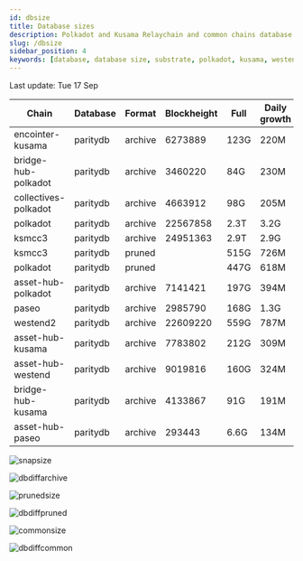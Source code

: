 ```yaml
---
id: dbsize
title: Database sizes
description: Polkadot and Kusama Relaychain and common chains database sizes
slug: /dbsize
sidebar_position: 4
keywords: [database, database size, substrate, polkadot, kusama, westend]
---
```



Last update: Tue 17 Sep

| Chain    | Database   | Format | Blockheight | Full         | Daily growth |
| ------------------------| ----------- | -------- | ------- | ---------- | ----- | 
| encointer-kusama | paritydb | archive | 6273889 | 123G | 220M |
| bridge-hub-polkadot | paritydb | archive | 3460220 | 84G | 230M |
| collectives-polkadot | paritydb | archive | 4663912 | 98G | 205M |
| polkadot | paritydb | archive | 22567858 | 2.3T | 3.2G |
| ksmcc3 | paritydb | archive | 24951363 | 2.9T | 2.9G |
| ksmcc3 | paritydb | pruned |  | 515G | 726M |
| polkadot | paritydb | pruned |  | 447G | 618M |
| asset-hub-polkadot | paritydb | archive | 7141421 | 197G | 394M |
| paseo | paritydb | archive | 2985790 | 168G | 1.3G |
| westend2 | paritydb | archive | 22609220 | 559G | 787M |
| asset-hub-kusama | paritydb | archive | 7783802 | 212G | 309M |
| asset-hub-westend | paritydb | archive | 9019816 | 160G | 324M |
| bridge-hub-kusama | paritydb | archive | 4133867 | 91G | 191M |
| asset-hub-paseo | paritydb | archive | 293443 | 6.6G | 134M |

![snapsize](/img/archivesize.png)

![dbdiffarchive](/img/dbdiffrelay.png)

![prunedsize](/img/prunedsize.png)

![dbdiffpruned](/img/dbdiffpruned.png)

![commonsize](/img/commonsize.png)

![dbdiffcommon](/img/dbdiffcommon.png)
